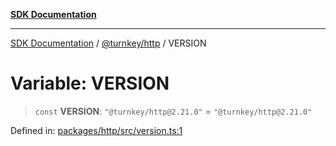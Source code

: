 [**SDK Documentation**](../../../README.mdx)

***

[SDK Documentation](../../../packages.mdx) / [@turnkey/http](../README.mdx) / VERSION

# Variable: VERSION

> `const` **VERSION**: `"@turnkey/http@2.21.0"` = `"@turnkey/http@2.21.0"`

Defined in: [packages/http/src/version.ts:1](https://github.com/tkhq/sdk/blob/e1b1a69bdd608320aaf03cc2dbbf68dc0c52b28d/packages/http/src/version.ts#L1)
